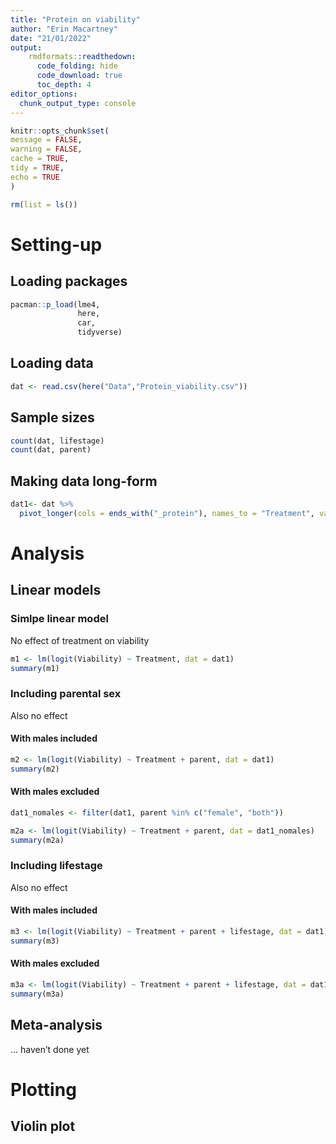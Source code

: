 ```yaml
---
title: "Protein on viability"
author: "Erin Macartney"
date: "21/01/2022"
output: 
    rmdformats::readthedown:
      code_folding: hide
      code_download: true
      toc_depth: 4
editor_options: 
  chunk_output_type: console
---
```


```r
knitr::opts_chunk$set(
message = FALSE,
warning = FALSE,
cache = TRUE, 
tidy = TRUE, 
echo = TRUE
)

rm(list = ls())
```


# Setting-up {.tabset}

## Loading packages
```r
pacman::p_load(lme4,
               here,
               car,
               tidyverse)
```

## Loading data
```r
dat <- read.csv(here("Data","Protein_viability.csv"))
```

## Sample sizes
```r
count(dat, lifestage)
count(dat, parent)
```

## Making data long-form 
```r
dat1<- dat %>%
  pivot_longer(cols = ends_with("_protein"), names_to = "Treatment", values_to = "Viability")
```

# Analysis 

## Linear models {.tabset}

### Simlpe linear model
No effect of treatment on viability
```r
m1 <- lm(logit(Viability) ~ Treatment, dat = dat1)
summary(m1)
```

### Including parental sex
Also no effect

#### With males included
```r
m2 <- lm(logit(Viability) ~ Treatment + parent, dat = dat1)
summary(m2)
```

#### With males excluded
```r
dat1_nomales <- filter(dat1, parent %in% c("female", "both"))

m2a <- lm(logit(Viability) ~ Treatment + parent, dat = dat1_nomales)
summary(m2a)
```

### Including lifestage
Also no effect

#### With males included
```r
m3 <- lm(logit(Viability) ~ Treatment + parent + lifestage, dat = dat1)
summary(m3)
```

#### With males excluded
```r
m3a <- lm(logit(Viability) ~ Treatment + parent + lifestage, dat = dat1_nomales)
summary(m3a)
```


## Meta-analysis

... haven't done yet

# Plotting

## Violin plot

